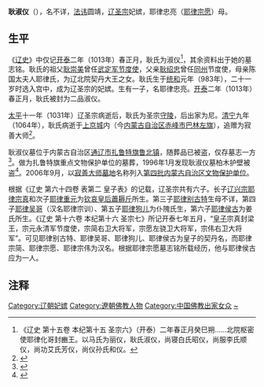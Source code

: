 '''耿淑仪'''（{{bd|983年||1064年|catIdx=G}}），名不详，[[法讳|法讳]]圆靖，[[辽圣宗|辽圣宗]]妃嫔，耶律忠亮（[[耶律宗愿|耶律宗愿]]）母。

==生平==
《[[辽史|辽史]]》中仅记[[開泰_(遼)|开泰]]二年（1013年）春正月，耿氏为淑仪<ref>《辽史 第十五卷 本纪第十五 圣宗六》（开泰）二年春正月癸巳朔......北院枢密使耶律化哥封豳王。以马氏为丽仪，耿氏淑仪，尚寝白氏昭仪，尚服李氏顺仪，尚功艾氏芳仪，尚仪孙氏和仪。</ref>，其余资料出于她的墓志铭。耿氏的祖父[[耿崇美|耿崇美]]曾任[[武定军|武定军]][[节度使|节度使]]，父亲[[耿绍忠|耿绍忠]]曾任[[同州|同州]]节度使，母亲陈国太夫人耶律氏，为辽北院契丹大王之女。耿氏生于[[统和|统和]]元年（983年），二十一岁时选入宫中，成为辽圣宗的妃嫔。生有一子，名耶律忠亮。[[開泰_(遼)|开泰]]二年（1013年）春正月，耿氏被封为二品淑仪。

[[太平_(辽)|太平]]十一年（1031年）辽圣宗病逝后，耿氏为圣宗[[守陵|守陵]]，后出家为尼。[[清宁|清宁]]九年（1064年），耿氏病逝于[[辽上京遗址|上京城]]内（今[[内蒙古自治区|内蒙古自治区]][[赤峰市|赤峰市]][[巴林左旗|巴林左旗]]），追赠为寂善大师<ref>{{cite web|url=http://www.tlkfq.com.cn/tlgushi/tlzg/200806/646.html|title=鲜为人知的大辽皇家园陵|publisher=通辽经济技术开发区科教文广局网|author=作者：郭浩、郝维彬、王彩凤、孙颖，文章录入：施杨，责任编辑：施杨|date=2008-06-11|accessdate=2012-02-07|language=Zh-hans}}{{dead link|date=2018年4月 |bot=InternetArchiveBot |fix-attempted=yes }}</ref>。

耿淑仪墓位于内蒙古自治区[[通辽市|通辽市]][[扎鲁特旗|扎鲁特旗]][[鲁北镇|鲁北镇]]，随葬品已被盗，仅存墓志一方<ref>{{cite web|url=http://news.nmgnews.com.cn/tl/article/20041022/44097_1.html|title=通辽市境内数量较多、分布较广的辽代墓葬|publisher=内蒙古新闻网|author=|date=2004-10-22|accessdate=2012-02-07|language=Zh-hans}}{{dead link|date=2018年4月 |bot=InternetArchiveBot |fix-attempted=yes }}</ref>。做为扎鲁特旗重点文物保护单位的墓葬，1996年1月发现耿淑仪墓柏木护壁被盗<ref>{{cite web|url=http://epaper.tongliaowang.com/html/2011-10/10/content_40404.htm|title=寻根者——记中国文化遗产保护年度贡献人物奖获得者王维国|publisher=通辽日报数字报|author=通辽日报记者：康桂君|date=2011年10月10日|accessdate=2012-02-07|language=Zh-hans|deadurl=yes|archiveurl=https://web.archive.org/web/20151126182026/http://epaper.tongliaowang.com/html/2011-10/10/content_40404.htm|archivedate=2015年11月26日}}</ref>。2006年9月，以[[寂善大师墓地|寂善大师墓地]]名称列入[[第四批内蒙古自治区文物保护单位|第四批内蒙古自治区文物保护单位]]。

根据《辽史 第六十四卷 表第二 皇子表》的记载，辽圣宗共有六子。长子[[辽兴宗|辽兴宗耶律宗真]]和次子[[耶律重元|耶律重元]]为[[蕭耨斤|钦哀皇后蕭耨斤]]所生。第三子[[耶律别古特|耶律别古特]]生母不详，第四子[[耶律吳哥|耶律吴哥]]（汉名耶律宗训）、第五子[[耶律狗儿|耶律狗儿]]为仆隗氏生，第六子[[耶律侯古|耶律侯古]]为姜氏所生。《辽史 第十六卷 本纪第十六 圣宗七》所记开泰七年五月，“[[皇子|皇子]]宗真封梁王，宗元永清军节度使，宗简右卫大将军，宗愿左骁卫大将军，宗伟右卫大将军”。可见耶律别古特、耶律吴哥、耶律狗儿、耶律侯古为皇子的契丹名，而耶律宗简、耶律宗愿、耶律宗伟为汉名。根据耶律宗愿墓志铭所载经历，他与耶律侯古应为一人。

== 注释 ==

{{Reflist|25em}}

{{Authority control}}
{{DEFAULTSORT:G}}
[[Category:辽朝妃嫔|Category:辽朝妃嫔]]
[[Category:遼朝佛教人物|Category:遼朝佛教人物]]
[[Category:中国佛教出家女众|Category:中国佛教出家女众]]
[[Category:耿姓|~]]